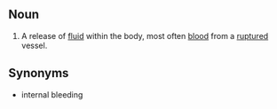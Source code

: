 ==Noun==
#A release of [[fluid]] within the body, most often [[blood]] from a [[ruptured]] vessel.
==Synonyms==
*internal bleeding